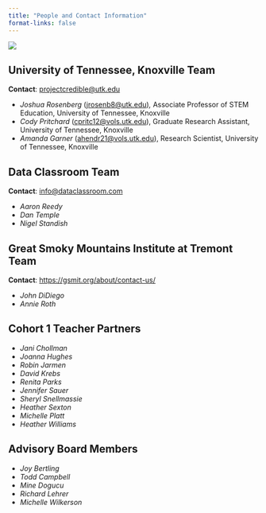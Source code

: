 ```yaml
---
title: "People and Contact Information"
format-links: false
---
```


![](images/IMG_6931-01.jpeg){fig-align="center"}

## University of Tennessee, Knoxville Team

**Contact**: [projectcredible\@utk.edu](mailto:projectcredible@utk.edu)

-   *Joshua Rosenberg* ([jrosenb8\@utk.edu](mailto:jrosenb8@utk.edu))*,* Associate Professor of STEM Education, University of Tennessee, Knoxville
-   *Cody Pritchard* ([cpritc12\@vols.utk.edu](mailto:cpritc12@vols.utk.edu)), Graduate Research Assistant, University of Tennessee, Knoxville
-   *Amanda Garner* ([ahendr21\@vols.utk.edu](mailto:ahendr21@vols.utk.edu)), Research Scientist, University of Tennessee, Knoxville

## Data Classroom Team

**Contact**: [info\@dataclassroom.com](mailto:info@dataclassroom.com)

-   *Aaron Reedy*
-   *Dan Temple*
-   *Nigel Standish*

## Great Smoky Mountains Institute at Tremont Team

**Contact**: <https://gsmit.org/about/contact-us/>

-   *John DiDiego*
-   *Annie Roth*

## Cohort 1 Teacher Partners

-   *Jani Chollman*
-   *Joanna Hughes*
-   *Robin Jarmen*
-   *David Krebs*
-   *Renita Parks*
-   *Jennifer Sauer*
-   *Sheryl Snellmassie*
-   *Heather Sexton*
-   *Michelle Platt*
-   *Heather Williams*

## Advisory Board Members

-   *Joy Bertling*
-   *Todd Campbell*
-   *Mine Dogucu*
-   *Richard Lehrer*
-   *Michelle Wilkerson*
